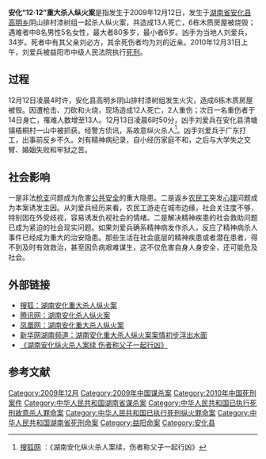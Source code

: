 '''安化“12·12”重大杀人纵火案'''是指发生于2009年12月12日，发生于[[湖南省|湖南省]][[安化县|安化县]][[高明乡|高明乡]]阴山排村漆树组一起杀人纵火案，共造成13人死亡，6栋木质房屋被烧毁；遇难者中8名男性5名女性，最大者80多岁，最小者6岁。凶手为当地人刘爱兵，34岁。死者中有其父亲刘必方，其余死伤者均为刘的近亲。2010年12月31日上午，刘爱兵被益阳市中级人民法院执行[[死刑|死刑]]。

== 过程 ==
12月12日凌晨4时许，安化县高明乡阴山排村漆树组发生火灾，造成6栋木质房屋被毁。因遭枪击、刀砍和火烧，现场造成12人死亡，2人重伤；次日一名重伤者于14日身亡，罹难人数增至13人。12月13日凌晨6时50分，凶手刘爱兵在安化县清塘镇梧桐村一山中被抓获。经警方侦讯，系故意纵火杀人<ref>[http://news.sohu.com/20091214/n268919338.shtml 搜狐网] {{Wayback|url=http://news.sohu.com/20091214/n268919338.shtml |date=20190818202608 }}：《湖南安化纵火杀人案续，伤者称父子一起行凶》</ref>。凶手刘爱兵于广东打工，出事前反乡不久。刘有精神病纪录，自小经历家庭不和，之后与大学失之交臂、婚姻失败和牢狱之苦。

==社会影响==
一是非法[[枪|枪支]]问题成为危害[[公共安全|公共安全]]的重大隐患。二是返乡[[农民工|农民工]]突发[[心理|心理]]问题成为本案诱发主因。从刘爱兵经历来看，农民工游走在城市边缘，社会关注度不够，特别因在外受歧视，容易诱发仇视社会的情绪。二是解决精神疾患的社会救助问题已成为紧迫的社会现实问题。如果刘爱兵确系精神病发作杀人，反应了精神病杀人事件已经成为重大的治安隐患。那些生活在社会底层的精神疾患或者潜在患者，得不到及时有效救治，甚至因负病艰难谋生，这不仅危害自身人身安全，还可能危及社会。

==外部链接==
*[http://news.sohu.com/s2009/hunananhuaqiangji/ 搜狐：湖南安化重大杀人纵火案] {{Wayback|url=http://news.sohu.com/s2009/hunananhuaqiangji/ |date=20190813225419 }}
*[http://news.qq.com/zt/2009/hnahcszh/ 腾讯网：湖南安化杀人纵火案] {{Wayback|url=http://news.qq.com/zt/2009/hnahcszh/ |date=20191130230301 }}
*[http://news.ifeng.com/society/special/hunananhuasharen/ 凤凰网：湖南安化重大杀人纵火案] {{Wayback|url=http://news.ifeng.com/society/special/hunananhuasharen/ |date=20200320020609 }}
*[https://web.archive.org/web/20091215062803/http://www.xinhuanet.com/chinanews/2009-12/13/content_18484807.htm 新华网湖南频道：湖南安化重大杀人纵火案案情初步浮出水面]
*[http://news.sina.com.cn/c/p/2009-12-14/082119255068.shtml 《湖南安化纵火杀人案续 伤者称父子一起行凶》] {{Wayback|url=http://news.sina.com.cn/c/p/2009-12-14/082119255068.shtml |date=20190813110307 }}

==参考文献==
{{Reflist}}

{{DEFAULTSORT:An安化12·12重大杀人纵火案}}
[[Category:2009年12月|Category:2009年12月]]
[[Category:2009年中国谋杀案|Category:2009年中国谋杀案]]
[[Category:2010年中国死刑案件|Category:2010年中国死刑案件]]
[[Category:中华人民共和国湖南省谋杀案|Category:中华人民共和国湖南省谋杀案]]
[[Category:中华人民共和国已执行死刑故意杀人罪命案|Category:中华人民共和国已执行死刑故意杀人罪命案]]
[[Category:中华人民共和国已执行死刑纵火罪命案|Category:中华人民共和国已执行死刑纵火罪命案]]
[[Category:中华人民共和国湖南省死刑命案|Category:中华人民共和国湖南省死刑命案]]
[[Category:益阳命案|Category:益阳命案]]
[[Category:安化县|Category:安化县]]